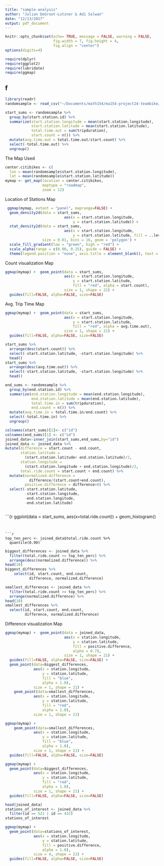 ```yaml
---
title: "sample-analysis"
author: "Julian DeGroot-Lutzner & Adi Salwan"
date: "12/13/2017"
output: pdf_document
---
```


```r
knitr::opts_chunk$set(echo= TRUE, message = FALSE, warning = FALSE,
                      fig.width = 7, fig.height = 4,
                      fig.align = "center")
options(digits=4)

require(dplyr)
require(ggplot2)
require(lubridate)
require(ggmap)

```
## f
```r
library(readr)
randomsample <- read_csv("~/Documents/math154/ma154-project24-teambike/final_project/randomsample.csv")
```



```r
start_sums <- randomsample %>%
  group_by(start.station.id) %>%
  summarize(start.station.longitude = mean(start.station.longitude),
            start.station.latitude = mean(start.station.latitude),
            total.time.out = sum(tripduration),
            start.count = n()) %>% 
  mutate(avg.time.out = total.time.out/start.count) %>%
  select(-total.time.out) %>% 
  ungroup()
```


The Map Used
```r
center.citibikes <- c(
  lon = mean(randomsample$start.station.longitude),
  lat = mean(randomsample$start.station.latitude))
mymap <- get_map(location = center.citibikes,
                 maptype = "roadmap",
                 zoom = 12)
```

Location of Stations Map
```r
 ggmap(mymap, extent = "panel", maprange=FALSE) +
  geom_density2d(data = start_sums, 
                           aes(x = start.station.longitude,
                               y = start.station.latitude)) +
  stat_density2d(data = start_sums, 
                           aes(x = start.station.longitude,
                               y = start.station.latitude, fill = ..level.., alpha = ..level..),
                 size = 0.01, bins = 16, geom = 'polygon') +
  scale_fill_gradient(low = "green", high = "red") +
  scale_alpha(range = c(0.00, 0.25), guide = FALSE) +
  theme(legend.position = "none", axis.title = element_blank(), text = element_text(size = 12))
```

Count visualization Map
```r
ggmap(mymap) +  geom_point(data = start_sums, 
                           aes(x = start.station.longitude,
                               y = start.station.latitude,
                               fill = "red", alpha = start.count),
                           size = 1, shape = 21) +
  guides(fill=FALSE, alpha=FALSE, size=FALSE)
```

Avg. Trip Time Map
```r
ggmap(mymap) +  geom_point(data = start_sums, 
                           aes(x = start.station.longitude,
                               y = start.station.latitude,
                               fill = "red", alpha = avg.time.out),
                           size = 1, shape = 21) +
  guides(fill=FALSE, alpha=FALSE, size=FALSE)
```


```r
start_sums %>% 
  arrange(desc(start.count)) %>%
  select(-start.station.latitude, -start.station.longitude) %>%
  head()
start_sums %>% 
  arrange(desc(avg.time.out)) %>%
  select(-start.station.latitude, -start.station.longitude) %>%
  head()
```

```r
end_sums <- randomsample %>%
  group_by(end.station.id) %>%
  summarize(end.station.longitude = mean(end.station.longitude),
            end.station.latitude = mean(end.station.latitude),
            total.time.in = sum(tripduration),
            end.count = n()) %>% 
  mutate(avg.time.in = total.time.in/end.count) %>%
  select(-total.time.in) %>% 
  ungroup()
```

```r
colnames(start_sums)[1]<- c("id")
colnames(end_sums)[1] <- c("id")
joined_data<-inner_join(start_sums,end_sums,by="id")
joined_data <- joined_data %>%
mutate(difference = start.count - end.count,
       station.latitude = 
         (start.station.latitude+ end.station.latitude)/2,
       station.longitude = 
         (start.station.longitude + end.station.longitude)/2,
       total.ride.count = start.count + end.count) %>%
  mutate(normalized.difference =
           difference/(start.count+end.count),
         positive.difference = difference>0) %>%
  select(-start.station.latitude,
         -start.station.longitude,
         -end.station.longitude,
         -end.station.latitude) 
```


```r

```

```{r
ggplot(data = start_sums, aes(x=total.ride.count)) +
  geom_histogram()

```


```r
top_ten_perc <- joined_data$total.ride.count %>% 
  quantile(0.90)
```


```r
biggest_differences <- joined_data %>% 
  filter(total.ride.count >= top_ten_perc) %>%
  arrange(desc(normalized.difference)) %>%
head(10)
biggest_differences %>% 
    select(id, start.count, end.count, 
           difference, normalized.difference)

smallest_differences <- joined_data %>% 
  filter(total.ride.count >= top_ten_perc) %>%
  arrange(normalized.difference) %>%
head(10)
smallest_differences %>%
  select(id, start.count, end.count, 
         difference, normalized.difference)
```

Difference visualization Map
```r
ggmap(mymap) +  geom_point(data = joined_data, 
                           aes(x = station.longitude,
                               y = station.latitude,
                               fill = positive.difference, 
                               alpha = 0.7),
                           size = 1, shape = 21) +
  guides(fill=FALSE, alpha=FALSE, size=FALSE) +
  geom_point(data=biggest_differences,
             aes(x = station.longitude,
                 y = station.latitude,
                 fill = "blue",
                 alpha = 1.0),
             size = 1, shape = 21) +
    geom_point(data=smallest_differences,
             aes(x = station.longitude,
                 y = station.latitude,
                 fill = "red",
                 alpha = 1.0),
             size = 1, shape = 21)
```

```r
ggmap(mymap) +  
    geom_point(data=smallest_differences,
             aes(x = station.longitude,
                 y = station.latitude,
                 fill = "blue",
                 alpha = 1.0),
             size = 1, shape = 21) + 
  guides(fill=FALSE, alpha=FALSE, size=FALSE)
```

```r
ggmap(mymap) +  
  geom_point(data=biggest_differences,
             aes(x = station.longitude,
                 y = station.latitude,
                 fill = "red",
                 alpha = 1.0),
             size = 1, shape = 21) +
  guides(fill=FALSE, alpha=FALSE, size=FALSE) 
```

```r
head(joined_data)
stations_of_interest <- joined_data %>% 
  filter(id == 521 | id == 432)
stations_of_interest
```

```r
ggmap(mymap) +  
  geom_point(data=stations_of_interest,
             aes(x = station.longitude,
                 y = station.latitude,
                 fill = positive.difference,
                 alpha = 1.0),
             size = 4, shape = 21) +
  guides(fill=FALSE, alpha=FALSE, size=FALSE) 
```

